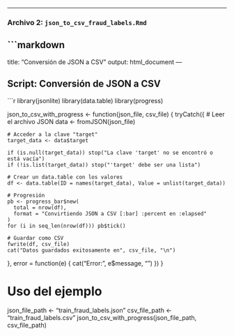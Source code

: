 
---

### **Archivo 2: `json_to_csv_fraud_labels.Rmd`**

```markdown
---
title: "Conversión de JSON a CSV"
output: html_document
---

## Script: Conversión de JSON a CSV

```{r json_to_csv_fraud_labels}
library(jsonlite)
library(data.table)
library(progress)

json_to_csv_with_progress <- function(json_file, csv_file) {
  tryCatch({
    # Leer el archivo JSON
    data <- fromJSON(json_file)
    
    # Acceder a la clave "target"
    target_data <- data$target
    
    if (is.null(target_data)) stop("La clave 'target' no se encontró o está vacía")
    if (!is.list(target_data)) stop("'target' debe ser una lista")
    
    # Crear un data.table con los valores
    df <- data.table(ID = names(target_data), Value = unlist(target_data))
    
    # Progresión
    pb <- progress_bar$new(
      total = nrow(df),
      format = "Convirtiendo JSON a CSV [:bar] :percent en :elapsed"
    )
    for (i in seq_len(nrow(df))) pb$tick()
    
    # Guardar como CSV
    fwrite(df, csv_file)
    cat("Datos guardados exitosamente en", csv_file, "\n")
  }, error = function(e) {
    cat("Error:", e$message, "\n")
  })
}

# Uso del ejemplo
json_file_path <- "train_fraud_labels.json"
csv_file_path <- "train_fraud_labels.csv"
json_to_csv_with_progress(json_file_path, csv_file_path)
